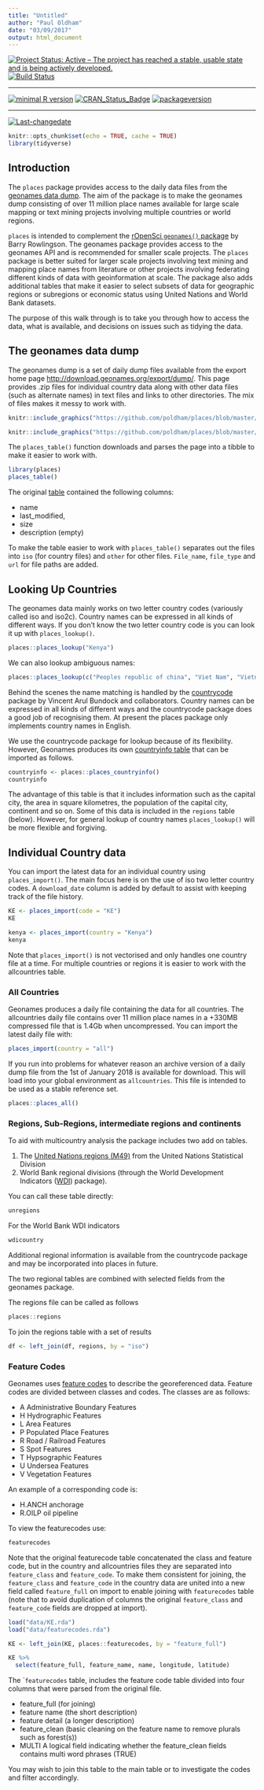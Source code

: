 ```yaml
---
title: "Untitled"
author: "Paul Oldham"
date: "03/09/2017"
output: html_document
---
```

[![Project Status: Active – The project has reached a stable, usable state and is being actively developed.](http://www.repostatus.org/badges/latest/active.svg)](http://www.repostatus.org/#active)
[![Build Status](https://travis-ci.org/poldham/places.svg?branch=master)](https://travis-ci.org/poldham/places)
 
---
 
[![minimal R version](https://img.shields.io/badge/R%3E%3D-3.4.0-6666ff.svg)](https://cran.r-project.org/)
[![CRAN_Status_Badge](http://www.r-pkg.org/badges/version/places)](https://cran.r-project.org/package=places)
[![packageversion](https://img.shields.io/badge/Package%20version-0.0.0.9000-orange.svg?style=flat-square)](commits/master)
 
---
 
[![Last-changedate](https://img.shields.io/badge/last%20change-`r gsub('-', '--', Sys.Date())`-yellowgreen.svg)](/commits/master)

```r
knitr::opts_chunk$set(echo = TRUE, cache = TRUE)
library(tidyverse)
```


## Introduction

The `places` package provides access to the daily data files from the [geonames data dump](http://download.geonames.org/export/dump/). The aim of the package is to make the geonames dump consisting of over 11 million place names available for large scale mapping or text mining projects involving multiple countries or world regions. 

`places` is intended to complement the [rOpenSci `geonames()` package](https://github.com/ropensci/geonames) by Barry Rowlingson. The geonames package provides access to the geonames API and is recommended for smaller scale projects. The `places` package is better suited for larger scale projects involving text mining and mapping place names from literature or other projects involving federating different kinds of data with geoinformation at scale. The package also adds additional tables that make it easier to select subsets of data for geographic regions or subregions or economic status using United Nations and World Bank datasets.

The purpose of this walk through is to take you through how to access the data, what is available, and decisions on issues such as tidying the data. 

## The geonames data dump

The geonames dump is a set of daily dump files available from the export home page [http://download.geonames.org/export/dump/](http://download.geonames.org/export/dump/). This page provides .zip files for individual country data along with other data files (such as alternate names) in text files and links to other directories. The mix of files makes it messy to work with.  

```r
knitr::include_graphics("https://github.com/poldham/places/blob/master/inst/images/genames_part1.png")
```

```r
knitr::include_graphics("https://github.com/poldham/places/blob/master/inst/images/geonames_part2.png")
```

The `places_table()` function downloads and parses the page into a tibble to make it easier to work with. 

```r
library(places)
places_table()
```

The original [table](http://download.geonames.org/export/dump/) contained the following columns:

- name
- last_modified, 
- size
- description (empty)

To make the table easier to work with `places_table()` separates out the files into `iso` (for country files) and `other` for other files. `File_name`, `file_type` and `url` for file paths are added. 

## Looking Up Countries

The geonames data mainly works on two letter country codes (variously called iso and iso2c). Country names can be expressed in all kinds of different ways. If you don't know the two letter country code is you can look it up with `places_lookup()`. 

```r
places::places_lookup("Kenya")
```

We can also lookup ambiguous names:

```r
places::places_lookup(c("Peoples republic of china", "Viet Nam", "Vietnam", "Lao", "Laos"))
```

Behind the scenes the name matching is handled by the [countrycode](https://github.com/vincentarelbundock/countrycode) package by Vincent Arul Bundock and collaborators. Country names can be expressed in all kinds of different ways and the countrycode package does a good job of recognising them. At present the places package only implements country names in English.

We use the countrycode package for lookup because of its flexibility. However, Geonames produces its own [countryinfo table](http://download.geonames.org/export/dump/countryInfo.txt) that can be imported as follows.

```r
countryinfo <- places::places_countryinfo()
countryinfo
```

The advantage of this table is that it includes information such as the capital city, the area in square kilometres, the population of the capital city, continent and so on. Some of this data is included in the `regions` table (below). However, for general lookup of country names `places_lookup()` will be more flexible and forgiving. 

## Individual Country data

You can import the latest data for an individual country using `places_import()`. The main focus here is on the use of iso two letter country codes. A `download_date` column is added by default to assist with keeping track of the file history. 

```r
KE <- places_import(code = "KE")
KE
```

```r
kenya <- places_import(country = "Kenya")
kenya
```

Note that `places_import()` is not vectorised and only handles one country file at a time. For multiple countries or regions it is easier to work with the allcountries table. 

### All Countries

Geonames produces a daily file containing the data for all countries. The allcountries daily file contains over 11 million place names in a +330MB compressed file that is 1.4Gb when uncompressed. You can import the latest daily file with: 

```r
places_import(country = "all")
```

If you run into problems for whatever reason an archive version of a daily dump file from the 1st of January 2018 is available for download. This will load into your global environment as `allcountries`. This file is intended to be used as a stable reference set.

```r
places::places_all()
```

### Regions, Sub-Regions, intermediate regions and continents

To aid with multicountry analysis the package includes two add on tables. 

1. The [United Nations regions (M49)](https://unstats.un.org/unsd/methodology/m49/overview/) from the United Nations Statistical Division
2. World Bank regional divisions (through the World Development Indicators ([WDI](https://github.com/vincentarelbundock/WDI)) package). 

You can call these table directly:

```r
unregions
```

For the World Bank WDI indicators

```r
wdicountry
```

Additional regional information is available from the countrycode package and may be incorporated into places in future.

The two regional tables are combined with selected fields from the geonames package.

The regions file can be called as follows

```r
places::regions
```


To join the regions table with a set of results

```r
df <- left_join(df, regions, by = "iso")
```

### Feature Codes

Geonames uses [feature codes](http://www.geonames.org/export/codes.html) to describe the georeferenced data. Feature codes are divided between classes and codes. The classes are as follows:

- A Administrative Boundary Features
- H Hydrographic Features
- L Area Features
- P Populated Place Features
- R Road / Railroad Features
- S Spot Features
- T Hypsographic Features
- U Undersea Features
- V Vegetation Features

An example of a corresponding code is:

- H.ANCH anchorage
- R.OILP oil pipeline

To view the featurecodes use:

```r
featurecodes
```

Note that the original featurecode table concatenated the class and feature code, but in the country and allcountries files they are separated into `feature_class` and `feature_code`. To make them consistent for joining, the `feature_class` and `feature_code` in the country data are united into a new field called `feature_full` on import to enable joining with `featurecodes` table (note that to avoid duplication of columns the original `feature_class` and `feature_code` fields are dropped at import).

```r
load("data/KE.rda")
load("data/featurecodes.rda")
```


```r
KE <- left_join(KE, places::featurecodes, by = "feature_full")

KE %>%
  select(feature_full, feature_name, name, longitude, latitude)
```

The ``featurecodes` table, includes the feature code table divided into four columns that were parsed from the original file. 

- feature_full (for joining)
- feature name (the short description)
- feature detail (a longer description)
- feature_clean (basic cleaning on the feature name to remove plurals such as forest(s))
- MULTI A logical field indicating whether the feature_clean fields contains multi word phrases (TRUE)

You may wish to join this table to the main table or to investigate the codes and filter accordingly. 


